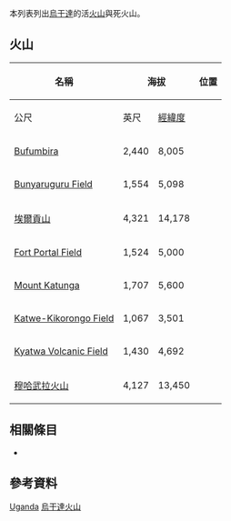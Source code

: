  
<!--This list is split from its main article where many elevations are incorrect-->
{{GeoGroupTemplate}}
{{seealso|火山列表}}
本列表列出[[烏干達|烏干達]]的活[[火山|火山]]與死火山。

== 火山 ==
{| class="wikitable"
|-
! rowspan="2" | 名稱 !! colspan ="2" | 海拔 !! 位置 !! rowspan="2" | 最近爆發
|-
! 公尺 !! 英尺 !! [[經緯度|經緯度]]
|- align="right"
| align="left" | [[Bufumbira|Bufumbira]] || 2,440 || 8,005 || {{coord|1.23|S|29.72|E|type:mountain|name=Bufumbira}} || 全新世
|- align="right"
| align="left" | [[Bunyaruguru_Field|Bunyaruguru Field]] || 1,554 || 5,098 || {{coord|0.20|S|30.08|E|type:mountain|name=Bunyaruguru Field}} || 全新世
|- align="right"
| align="left" | [[埃爾貢山|埃爾貢山]] || 4,321 || 14,178 || {{coord|1.1|S|34.5|E|type:mountain|name=Mount Elgon}} ||
|- align="right"
| align="left" | [[Fort_Portal_Field|Fort Portal Field]] || 1,524 || 5,000 || {{coord|0.70|N|30.25|E|type:mountain|name=Fort Portal Field}} || 全新世
|- align="right"
| align="left" | [[Mount_Katunga|Mount Katunga]] || 1,707 || 5,600 || {{coord|0.47|S|30.18|E|type:mountain|name=Katunga}} || 全新世
|- align="right"
| align="left" | [[Katwe-Kikorongo_Field|Katwe-Kikorongo Field]] || 1,067 || 3,501 || {{coord|0.08|S|29.92|E|type:mountain|name=Katwe-Kikorongo Field}} || 全新世
|- align="right"
| align="left" | [[Kyatwa_Volcanic_Field|Kyatwa Volcanic Field]] || 1,430 || 4,692 || {{coord|0.45|N|30.25|E|type:mountain|name=Kyatwa Volcanic Field}} || 全新世
|- align="right"
| align="left" | [[穆哈武拉火山|穆哈武拉火山]] || 4,127 || 13,450 || {{coord|1.38|S|29.67|E|type:mountain|name=Mount Muhavura}} || 全新世
|}

== 相關條目 ==
* {{tsl|en|List of mountains in Uganda|烏干達山峰列表}}

== 參考資料 ==
{{Reflist}}
{{Global Volcanism Program}}

[[Category:火山列表|Uganda]]
[[Category:烏干達火山|]]